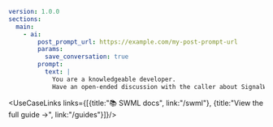 ```yaml
version: 1.0.0
sections:
  main:
    - ai:
        post_prompt_url: https://example.com/my-post-prompt-url
        params:
          save_conversation: true
        prompt:
          text: |
            You are a knowledgeable developer. 
            Have an open-ended discussion with the caller about SignalWire and programmable communications.
```


<UseCaseLinks links={[{title:"📚 SWML docs", link:"/swml"}, {title:"View the full guide →", link:"/guides"}]}/>